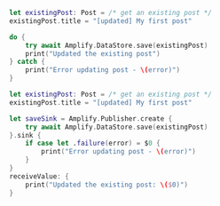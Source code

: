 <BlockSwitcher>

<Block name="Async/Await">

```swift
let existingPost: Post = /* get an existing post */
existingPost.title = "[updated] My first post"

do {
    try await Amplify.DataStore.save(existingPost)
    print("Updated the existing post")
} catch {
    print("Error updating post - \(error)")
}
```

</Block>

<Block name="Combine">

```swift
let existingPost: Post = /* get an existing post */
existingPost.title = "[updated] My first post"

let saveSink = Amplify.Publisher.create {
    try await Amplify.DataStore.save(existingPost)
}.sink {
    if case let .failure(error) = $0 {
        print("Error updating post - \(error)")
    }
}
receiveValue: {
    print("Updated the existing post: \($0)")
}
```

</Block>

</BlockSwitcher>
